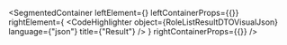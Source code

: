 
<SegmentedContainer
  leftElement={<RoleListResultDTODesc />}
  leftContainerProps={{}}
  rightElement={
    <CodeHighlighter
      object={RoleListResultDTOVisualJson}
      language={"json"}
      title={"Result"}
    />
  }
  rightContainerProps={{}}
/>
